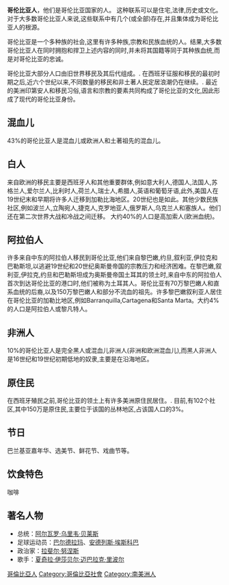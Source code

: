 {{unreferenced|time=2014-05-10T07:21:07+00:00}}
'''哥伦比亚人'''，他们是哥伦比亚国家的人。 这种联系可以是住宅,法律,历史或文化。对于大多数哥伦比亚人来说,这些联系中有几个(或全部)存在,并且集体成为哥伦比亚人的根源。

哥伦比亚是一个多种族的社会,这里有许多种族,宗教和民族血统的人。结果,大多数哥伦比亚人在同时拥抱和捍卫上述内容的同时,并未将其国籍等同于其种族血统,而是对哥伦比亚的忠诚。

哥伦比亚大部分人口由旧世界移民及其后代组成。. 在西班牙征服和移民的最初时期之后,近六个世纪以来,不同数量的移民和非土著人民定居浪潮仍在继续。. 最近的美洲印第安人和移民习俗,语言和宗教的要素共同构成了哥伦比亚的文化,因此形成了现代的哥伦比亚身份。

==混血儿==
43%的哥伦比亚人是混血儿或欧洲人和土著祖先的混血儿。

==白人==
来自欧洲的移民主要是西班牙人和其他重要群体,例如意大利人,德国人,法国人,苏格兰人,爱尔兰人,比利时人,荷兰人,瑞士人,希腊人,英语和葡萄牙语,此外,美国人在19世纪末和早期将许多人迁移到加勒比海地区。20世纪也是如此。其他少数民族社区,例如波兰人,立陶宛人,捷克人,克罗地亚人,俄罗斯人,乌克兰人和塞族人。他们还在第二次世界大战和冷战之间迁移。 大约40%的人口是高加索人(欧洲血统)。 

==阿拉伯人==
许多来自中东的阿拉伯人移民到哥伦比亚,他们来自黎巴嫩,约旦,叙利亚,伊拉克和巴勒斯坦,以逃避19世纪和20世纪奥斯曼帝国的宗教压力和经济困难。在黎巴嫩,叙利亚,伊拉克,约旦和巴勒斯坦成为奥斯曼帝国土耳其的领土时,来自中东的阿拉伯人首次到达哥伦比亚的港口时,他们被称为土耳其人。哥伦比亚有70万黎巴嫩人和直系血统的后裔,以及150万黎巴嫩人和部分不流血的祖先。许多黎巴嫩叙利亚人居住在哥伦比亚的加勒比地区,例如Barranquilla,Cartagena和Santa Marta。大约4%的人口是阿拉伯人或黎凡特人。

==非洲人==
10%的哥伦比亚人是完全黑人或混血儿非洲人(非洲和欧洲混血儿),而黑人非洲人是16世纪和19世纪初期低地的奴隶,主要是在沿海地区。

==原住民==
在西班牙殖民之前,哥伦比亚的领土上有许多美洲原住民居住。. 目前,有102个社区,其中150万是原住民,主要位于该国的丛林地区,占该国人口的3%。

==节日==
巴兰基亚嘉年华、选美节、鲜花节、戏曲节等。

==饮食特色==
咖啡

== 著名人物 ==
* 总统：[[阿尔瓦罗·乌里韦·贝莱斯|阿尔瓦罗·乌里韦·贝莱斯]]
* 足球运动员：[[巴尔德拉玛|巴尔德拉玛]]、[[安德列斯·埃斯科巴|安德列斯·埃斯科巴]]
* 政治家：[[拉斐尔·努涅斯|拉斐尔·努涅斯]]
* 歌手：[[夏奇拉·伊莎贝尔·迈巴拉克·里波尔|夏奇拉·伊莎贝尔·迈巴拉克·里波尔]]

[[Category:哥倫比亞人|]]
[[Category:哥倫比亞社會|Category:哥倫比亞社會]]
[[Category:南美洲人|Category:南美洲人]]